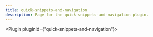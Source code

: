 ---
title: quick-snippets-and-navigation
description: Page for the quick-snippets-and-navigation plugin.
---


<Plugin pluginId={"quick-snippets-and-navigation"}></Plugin>